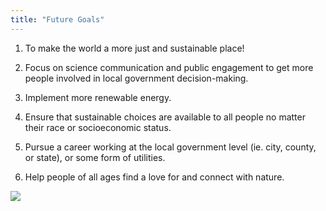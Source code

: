 ```yaml
---
title: "Future Goals"
---
```


1.  To make the world a more just and sustainable place!

2.  Focus on science communication and public engagement to get more people involved in local government decision-making.

3.  Implement more renewable energy.

4.  Ensure that sustainable choices are available to all people no matter their race or socioeconomic status.

5.  Pursue a career working at the local government level (ie. city, county, or state), or some form of utilities.

6.  Help people of all ages find a love for and connect with nature.

![](images/Untitled design (2).jpg){fig-align="center"}
